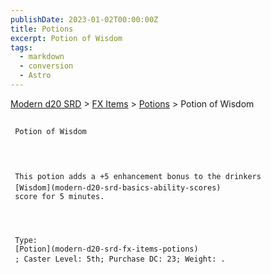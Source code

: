```yaml
---
publishDate: 2023-01-02T00:00:00Z
title: Potions
excerpt: Potion of Wisdom
tags:
  - markdown
  - conversion
  - Astro
---
```


[Modern d20 SRD](/#modernD20) >
[FX Items](modern-d20-srd-fx-items-index) >
[Potions](modern-d20-srd-fx-items-potions) > Potion of Wisdom

##

     Potion of Wisdom




     This potion adds a +5 enhancement bonus to the drinkers
     [Wisdom](modern-d20-srd-basics-ability-scores)
     score for 5 minutes.




     Type:
     [Potion](modern-d20-srd-fx-items-potions)
     ; Caster Level: 5th; Purchase DC: 23; Weight: .
